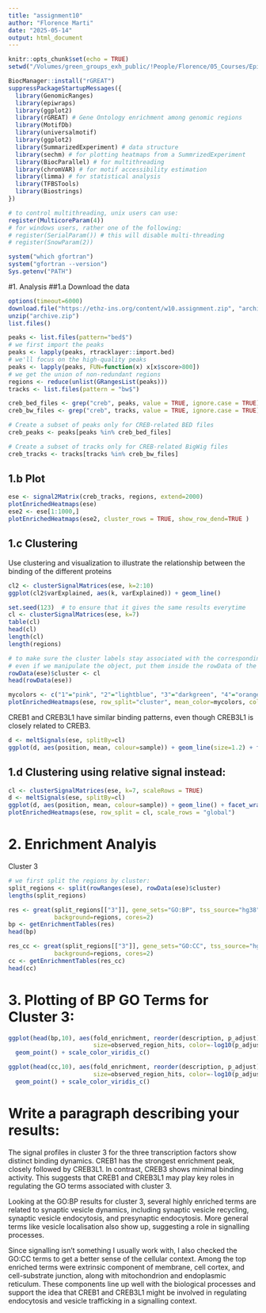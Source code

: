 ```yaml
---
title: "assignment10"
author: "Florence Marti"
date: "2025-05-14"
output: html_document
---
```


```r
knitr::opts_chunk$set(echo = TRUE)
setwd("/Volumes/green_groups_exh_public/!People/Florence/05_Courses/EpiGenetics/week10")
```

```r
BiocManager::install("rGREAT")
suppressPackageStartupMessages({
  library(GenomicRanges)
  library(epiwraps)
  library(ggplot2)
  library(rGREAT) # Gene Ontology enrichment among genomic regions
  library(MotifDb)
  library(universalmotif)
  library(ggplot2)
  library(SummarizedExperiment) # data structure
  library(sechm) # for plotting heatmaps from a SummrizedExperiment
  library(BiocParallel) # for multithreading
  library(chromVAR) # for motif accessibility estimation
  library(limma) # for statistical analysis
  library(TFBSTools)
  library(Biostrings)
})

# to control multithreading, unix users can use:
register(MulticoreParam(4))
# for windows users, rather one of the following:
# register(SerialParam()) # this will disable multi-threading
# register(SnowParam(2))
```

```r
system("which gfortran")
system("gfortran --version")
Sys.getenv("PATH")

```


#1.  Analysis 
##1.a  Download the data

```r
options(timeout=6000)
download.file("https://ethz-ins.org/content/w10.assignment.zip", "archive.zip", mode="wb")
unzip("archive.zip")
list.files()
```

```r
peaks <- list.files(pattern="bed$")
# we first import the peaks
peaks <- lapply(peaks, rtracklayer::import.bed)
# we'll focus on the high-quality peaks
peaks <- lapply(peaks, FUN=function(x) x[x$score>800])
# we get the union of non-redundant regions
regions <- reduce(unlist(GRangesList(peaks)))
tracks <- list.files(pattern = "bw$")

```

```r
creb_bed_files <- grep("creb", peaks, value = TRUE, ignore.case = TRUE)
creb_bw_files <- grep("creb", tracks, value = TRUE, ignore.case = TRUE)

# Create a subset of peaks only for CREB-related BED files
creb_peaks <- peaks[peaks %in% creb_bed_files]

# Create a subset of tracks only for CREB-related BigWig files
creb_tracks <- tracks[tracks %in% creb_bw_files]

```



## 1.b Plot

```r

ese <- signal2Matrix(creb_tracks, regions, extend=2000)
plotEnrichedHeatmaps(ese)
ese2 <- ese[1:1000,]
plotEnrichedHeatmaps(ese2, cluster_rows = TRUE, show_row_dend=TRUE )
```


## 1.c Clustering
Use clustering and visualization to illustrate the relationship between the binding of the different proteins
```r
cl2 <- clusterSignalMatrices(ese, k=2:10)
ggplot(cl2$varExplained, aes(k, varExplained)) + geom_line()
```


```r
set.seed(123)  # to ensure that it gives the same results everytime
cl <- clusterSignalMatrices(ese, k=7)
table(cl)
head(cl)
length(cl)
length(regions)

# to make sure the cluster labels stay associated with the corresponding regions/rows
# even if we manipulate the object, put them inside the rowData of the object:
rowData(ese)$cluster <- cl
head(rowData(ese))
```

```r
mycolors <- c("1"="pink", "2"="lightblue", "3"="darkgreen", "4"="orange", "5"="purple", "6"="blue", "7"="lightgreen")
plotEnrichedHeatmaps(ese, row_split="cluster", mean_color=mycolors, colors=c("white","darkred"))
```
CREB1 and CREB3L1 have similar binding patterns, even though CREB3L1 is closely related to CREB3. 

```r
d <- meltSignals(ese, splitBy=cl)
ggplot(d, aes(position, mean, colour=sample)) + geom_line(size=1.2) + facet_wrap(~split)
```




## 1.d Clustering using relative signal instead:

```r
cl <- clusterSignalMatrices(ese, k=7, scaleRows = TRUE)
d <- meltSignals(ese, splitBy=cl)
ggplot(d, aes(position, mean, colour=sample)) + geom_line() + facet_wrap(~split)
plotEnrichedHeatmaps(ese, row_split = cl, scale_rows = "global")
```


# 2. Enrichment Analyis
Cluster 3
```r
# we first split the regions by cluster:
split_regions <- split(rowRanges(ese), rowData(ese)$cluster)
lengths(split_regions)

res <- great(split_regions[["3"]], gene_sets="GO:BP", tss_source="hg38", 
             background=regions, cores=2)
bp <- getEnrichmentTables(res)
head(bp)
```

```r
res_cc <- great(split_regions[["3"]], gene_sets="GO:CC", tss_source="hg38", 
             background=regions, cores=2)
cc <- getEnrichmentTables(res_cc)
head(cc)
```

# 3. Plotting of BP GO Terms for Cluster 3:

```r
ggplot(head(bp,10), aes(fold_enrichment, reorder(description, p_adjust), 
                        size=observed_region_hits, color=-log10(p_adjust))) + 
  geom_point() + scale_color_viridis_c() 

ggplot(head(cc,10), aes(fold_enrichment, reorder(description, p_adjust), 
                        size=observed_region_hits, color=-log10(p_adjust))) + 
  geom_point() + scale_color_viridis_c() 
```



# Write a paragraph describing your results:
The signal profiles in cluster 3 for the three transcription factors show distinct binding dynamics. CREB1 has the strongest enrichment peak, closely followed by CREB3L1. In contrast, CREB3 shows minimal binding activity. This suggests that CREB1 and CREB3L1 may play key roles in regulating the GO terms associated with cluster 3.

Looking at the GO:BP results for cluster 3, several highly enriched terms are related to synaptic vesicle dynamics, including synaptic vesicle recycling, synaptic vesicle endocytosis, and presynaptic endocytosis. More general terms like vesicle localisation also show up, suggesting a role in signalling processes.

Since signalling isn’t something I usually work with, I also checked the GO:CC terms to get a better sense of the cellular context. Among the top enriched terms were extrinsic component of membrane, cell cortex, and cell-substrate junction, along with mitochondrion and endoplasmic reticulum. These components line up well with the biological processes and support the idea that CREB1 and CREB3L1 might be involved in regulating endocytosis and vesicle trafficking in a signalling context.

